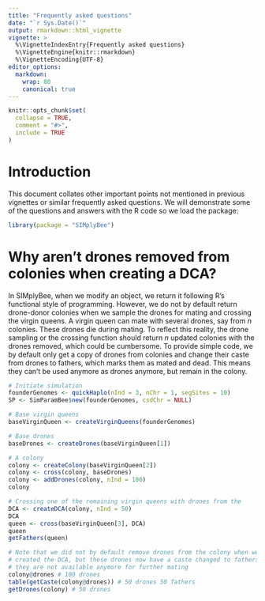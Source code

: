 ```yaml
---
title: "Frequently asked questions"
date: "`r Sys.Date()`"
output: rmarkdown::html_vignette
vignette: >
  %\VignetteIndexEntry{Frequently asked questions}
  %\VignetteEngine{knitr::rmarkdown}
  %\VignetteEncoding{UTF-8}
editor_options:
  markdown:
    wrap: 80
    canonical: true
---
```


```r
knitr::opts_chunk$set(
  collapse = TRUE,
  comment = "#>",
  include = TRUE
)
```

# Introduction

This document collates other important points not mentioned in previous
vignettes or similar frequently asked questions. We will demonstrate some of the
questions and answers with the R code so we load the package:

```r
library(package = "SIMplyBee")
```

# Why aren't drones removed from colonies when creating a DCA?

In SIMplyBee, when we modify an object, we return it following R's functional
style of programming. However, we do not by default return drone-donor colonies
when we sample the drones for mating and crossing the virgin queens. A virgin
queen can mate with several drones, say from $n$ colonies. These drones die
during mating. To reflect this reality, the drone sampling or the crossing
function should return $n$ updated colonies with the drones removed, which could
be cumbersome. To provide simple code, we by default only get a copy of drones
from colonies and change their caste from drones to fathers, which marks them as
mated and dead. This means they can't be used anymore as drones anymore, but
remain in the colony.

```r
# Initiate simulation
founderGenomes <- quickHaplo(nInd = 3, nChr = 1, segSites = 10)
SP <- SimParamBee$new(founderGenomes, csdChr = NULL)

# Base virgin queens
baseVirginQueen <- createVirginQueens(founderGenomes)

# Base drones
baseDrones <- createDrones(baseVirginQueen[1])

# A colony
colony <- createColony(baseVirginQueen[2])
colony <- cross(colony, baseDrones)
colony <- addDrones(colony, nInd = 100)
colony

# Crossing one of the remaining virgin queens with drones from the 
DCA <- createDCA(colony, nInd = 50)
DCA
queen <- cross(baseVirginQueen[3], DCA)
queen
getFathers(queen)

# Note that we did not by default remove drones from the colony when we 
# created the DCA, but these drones now have a caste changed to fathers, so
# they are not available anymore for further mating
colony@drones # 100 drones
table(getCaste(colony@drones)) # 50 drones 50 fathers
getDrones(colony) # 50 drones
```
